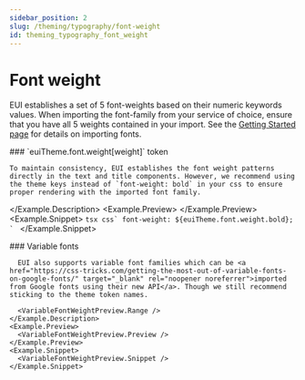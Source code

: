 ```yaml
---
sidebar_position: 2
slug: /theming/typography/font-weight
id: theming_typography_font_weight
---
```



# Font weight

EUI establishes a set of 5 font-weights based on their numeric keywords values. When importing the font-family from your service of choice, ensure that you have all 5 weights contained in your import. See the [Getting Started page](../guidelines/getting_started.mdx) for details on importing fonts.


<Example>
  <Example.Description>
    ### `euiTheme.font.weight[weight]` <Badge color="hollow">token</Badge>

    To maintain consistency, EUI establishes the font weight patterns directly in the text and title components. However, we recommend using the theme keys instead of `font-weight: bold` in your css to ensure proper rendering with the imported font family.

  </Example.Description>
  <Example.Preview>
    <FontWeightPreview />
  </Example.Preview>
  <Example.Snippet>
    ```tsx
    css`
      font-weight: ${euiTheme.font.weight.bold};
    `
    ```
  </Example.Snippet>
</Example>

<EuiSpacer />


<FontWeightTable />

<EuiSpacer size="xl" />


<VariableFontWeightPreview>
  <Example>
    <Example.Description>
      ### Variable fonts

      EUI also supports variable font families which can be <a href="https://css-tricks.com/getting-the-most-out-of-variable-fonts-on-google-fonts/" target="_blank" rel="noopener noreferrer">imported from Google fonts using their new API</a>. Though we still recommend sticking to the theme token names.

      <VariableFontWeightPreview.Range />
    </Example.Description>
    <Example.Preview>
      <VariableFontWeightPreview.Preview />
    </Example.Preview>
    <Example.Snippet>
      <VariableFontWeightPreview.Snippet />
    </Example.Snippet>

  </Example>
</VariableFontWeightPreview>
